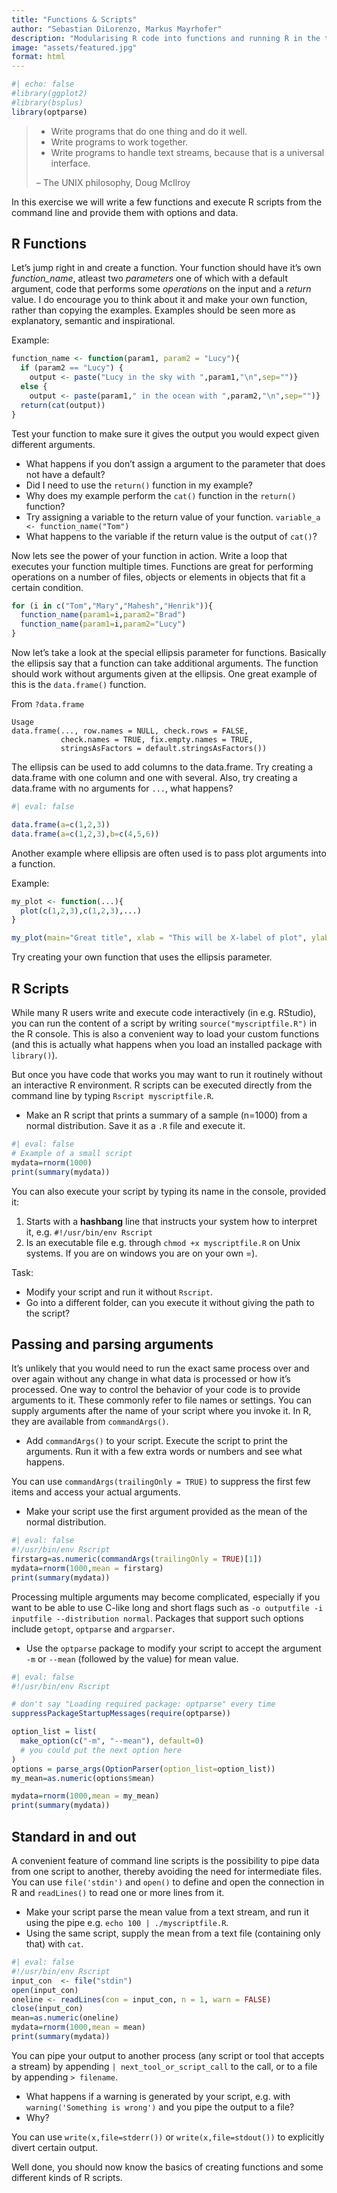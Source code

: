 ```yaml
---
title: "Functions & Scripts"
author: "Sebastian DiLorenzo, Markus Mayrhofer"
description: "Modularising R code into functions and running R in the terminal."
image: "assets/featured.jpg"
format: html
---
```


```r
#| echo: false
#library(ggplot2)
#library(bsplus)
library(optparse)
```

::: {.callout-note}
> - Write programs that do one thing and do it well.
> - Write programs to work together.
> - Write programs to handle text streams, because that is a universal interface.
>
> -- The UNIX philosophy, Doug McIlroy

In this exercise we will write a few functions and execute R scripts from the command line and provide them with options and data.
:::

## R Functions

Let's jump right in and create a function. Your function should have it's own *function_name*, atleast two *parameters* one of which with a default argument, code that performs some *operations* on the input and a *return* value. I do encourage you to think about it and make your own function, rather than copying the examples. Examples should be seen more as explanatory, semantic and inspirational.

Example:

```r
function_name <- function(param1, param2 = "Lucy"){
  if (param2 == "Lucy") {
    output <- paste("Lucy in the sky with ",param1,"\n",sep="")}
  else {
    output <- paste(param1," in the ocean with ",param2,"\n",sep="")}
  return(cat(output))
}
```

Test your function to make sure it gives the output you would expect given different arguments.

- What happens if you don't assign a argument to the parameter that does not have a default?
- Did I need to use the `return()` function in my example?
- Why does my example perform the `cat()` function in the `return()` function?
- Try assigning a variable to the return value of your function.
  ` variable_a <- function_name("Tom")` 
- What happens to the variable if the return value is the output of `cat()`?

Now lets see the power of your function in action. Write a loop that executes your function multiple times. Functions are great for performing operations on a number of files, objects or elements in objects that fit a certain condition.

```r
for (i in c("Tom","Mary","Mahesh","Henrik")){
  function_name(param1=i,param2="Brad")
  function_name(param1=i,param2="Lucy")
}
```

Now let's take a look at the special ellipsis parameter for functions. Basically the ellipsis say that a function can take additional arguments. The function should work without arguments given at the ellipsis. One great example of this is the `data.frame()` function.

From `?data.frame`

```         
Usage
data.frame(..., row.names = NULL, check.rows = FALSE,
           check.names = TRUE, fix.empty.names = TRUE,
           stringsAsFactors = default.stringsAsFactors())
```

The ellipsis can be used to add columns to the data.frame. Try creating a data.frame with one column and one with several. Also, try creating a data.frame with no arguments for `...`, what happens?

```r
#| eval: false

data.frame(a=c(1,2,3))
data.frame(a=c(1,2,3),b=c(4,5,6))
```

Another example where ellipsis are often used is to pass plot arguments into a function.

Example:

```r
my_plot <- function(...){
  plot(c(1,2,3),c(1,2,3),...)
}

my_plot(main="Great title", xlab = "This will be X-label of plot", ylab="Y-label")
```

Try creating your own function that uses the ellipsis parameter.

## R Scripts

While many R users write and execute code interactively (in e.g. RStudio), you can run the content of a script by writing `source("myscriptfile.R")` in the R console. This is also a convenient way to load your custom functions (and this is actually what happens when you load an installed package with `library()`).

But once you have code that works you may want to run it routinely without an interactive R environment. R scripts can be executed directly from the command line by typing `Rscript myscriptfile.R`.

- Make an R script that prints a summary of a sample (n=1000) from a normal distribution. Save it as a `.R` file and execute it.

```r
#| eval: false
# Example of a small script
mydata=rnorm(1000)
print(summary(mydata))
```

You can also execute your script by typing its name in the console, provided it:

1. Starts with a **hashbang** line that instructs your system how to interpret it, e.g. `#!/usr/bin/env Rscript`
2. Is an executable file e.g. through `chmod +x myscriptfile.R` on Unix systems. If you are on windows you are on your own =).

Task:

- Modify your script and run it without `Rscript`.
- Go into a different folder, can you execute it without giving the path to the script?

<!--
```r
#| eval: false
#!/usr/bin/env Rscript
mydata=rnorm(1000)
print(summary(mydata))
```
-->

## Passing and parsing arguments

It's unlikely that you would need to run the exact same process over and over again without any change in what data is processed or how it's processed. One way to control the behavior of your code is to provide arguments to it. These commonly refer to file names or settings. You can supply arguments after the name of your script where you invoke it. In R, they are available from `commandArgs()`.

- Add `commandArgs()` to your script. Execute the script to print the arguments. Run it with a few extra words or numbers and see what happens.

You can use `commandArgs(trailingOnly = TRUE)` to suppress the first few items and access your actual arguments.

- Make your script use the first argument provided as the mean of the normal distribution.

```r
#| eval: false
#!/usr/bin/env Rscript
firstarg=as.numeric(commandArgs(trailingOnly = TRUE)[1])
mydata=rnorm(1000,mean = firstarg)
print(summary(mydata))
```

Processing multiple arguments may become complicated, especially if you want to be able to use C-like long and short flags such as `-o outputfile -i inputfile --distribution normal`. Packages that support such options include `getopt`, `optparse` and `argparser`.

- Use the `optparse` package to modify your script to accept the argument `-m` or `--mean` (followed by the value) for mean value.

```r
#| eval: false
#!/usr/bin/env Rscript

# don't say "Loading required package: optparse" every time
suppressPackageStartupMessages(require(optparse))

option_list = list(
  make_option(c("-m", "--mean"), default=0)
  # you could put the next option here
)
options = parse_args(OptionParser(option_list=option_list))
my_mean=as.numeric(options$mean)

mydata=rnorm(1000,mean = my_mean)
print(summary(mydata))
```

## Standard in and out

A convenient feature of command line scripts is the possibility to pipe data from one script to another, thereby avoiding the need for intermediate files. You can use `file('stdin')` and `open()` to define and open the connection in R and `readLines()` to read one or more lines from it.

- Make your script parse the mean value from a text stream, and run it using the pipe e.g. `echo 100 | ./myscriptfile.R`.
- Using the same script, supply the mean from a text file (containing only that) with `cat`.

```r
#| eval: false
#!/usr/bin/env Rscript
input_con  <- file("stdin")
open(input_con)
oneline <- readLines(con = input_con, n = 1, warn = FALSE)
close(input_con)
mean=as.numeric(oneline)
mydata=rnorm(1000,mean = mean)
print(summary(mydata))
```

You can pipe your output to another process (any script or tool that accepts a stream) by appending `| next_tool_or_script_call` to the call, or to a file by appending `> filename`.

- What happens if a warning is generated by your script, e.g. with `warning('Something is wrong')` and you pipe the output to a file?
- Why?
<!-- Answer: It only prints stdout to file, because the error comes to stderr, not stdout -->

You can use `write(x,file=stderr())` or `write(x,file=stdout())` to explicitly divert certain output.

Well done, you should now know the basics of creating functions and some different kinds of R scripts.

<!-- # Bonus challenges

If you have time, practice by writing an R script that you need in your own work, or select either of the following:

* Write a script that parses any text stream by line from either a file (when specified) or *stdin*, and writes to either another file (when specified) or *stdout*. Each line is written with a certain probability which is also provided as an argument (lines that start with **#** are always written). Report to *stderr* the number of lines read and written. Try your script on any *fastq*, *bam*/*sam*, or *vcf*-formatted data.

* Write a script that summarizes the content of a table contained in a plain text file. The table is supplied either as a file (when specified) or as a stream. Make sure any lines starting with *#* are ignored. For speed, do not use more than a maximum of 1000 lines as default, or another number if supplied as an argument. Try your script on any tabular data you have available.

-->
